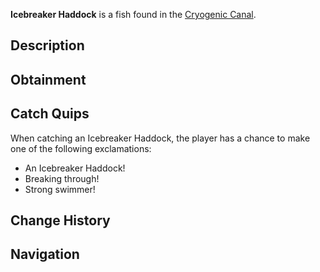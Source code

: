 {{FishInfobox
|image          = Icebreaker Haddock.png
|rarity         = Rare
|sea            = First Sea
|location       = [[Cryogenic Canal]]
|sublocation    = 
|sources        = Fishing Rod
|radar_location = 
|xp             = 350
|weather        = 
|time           = Day
|season         = Winter
|bait           = Fish Head
|base_weight    = 40
|base_value     = 800
|weight_range   = 20
|base_chance    = 15
|base_resil     = 35
}}
'''Icebreaker Haddock''' is a {{Rarity|Rare}} fish found in the [[Cryogenic Canal]].

== Description ==
{{Description|A robust fish with frosted silver scales and dark blue streaks.|Bestiary Entry}}

== Obtainment ==
{{Description|Breaks through thin ice sheets near the canal surface.|Bestiary Hint}}
{{Fish Availability|
Cryogenic Canal
|top_rods      = 
Leviathan's Fang Rod\104401.01\96959.05;
Krampus's Rod\103509.07\62731.7;
Magma Rod\95325.89\57772.28;
Trident Rod\94777.31\93477.82;
Great Rod of Oscar\92351.36\68448.4;
Plastic Rod\89814.55\57172.65;
Firefly Rod\67727.34\88485.07;
Fast Rod\62597.74\85128.8;
Free Spirit Rod\83572.07\82426.21;
Lucky Rod\51021.69\68816.71;
Candy Cane Rod\43044.66\57132.79;
Astralhook Rod\87537.67\69445.57;
Ethereal Prism Rod\87472.31\70741.85;
Seraphic Rod\84175.66\71300.22;
No-Life Rod\83188.33\81152.7;
Rod Of The Forgotten Fang\78667.85\66231.79;
Challenger's Rod\75486.82\67582.97;
Rod Of The Depths\70594.61\58599.88;
Rod Of The Exalted One\69639.1\56293.22;
Zeus Rod\68085.21\61500.49;
Verdant Shear Rod\66432.61\61136.39;
Blazebringer Rod\64673.22\58550.07;
Depthseeker Rod\61028.29\59009.42;
Avalanche Rod\54939.6\51927.75;
Volcanic Rod\53053.59\47724.01;
Steady Rod\17721.64\16481.64
|recommended   = Trident Rod
}}

== Catch Quips ==
When catching an Icebreaker Haddock, the player has a chance to make one of the following exclamations:
* An Icebreaker Haddock!
* Breaking through!
* Strong swimmer!

== Change History ==
{{Change History|{{subst:Current Version}}}}

== Navigation ==
{{Fish Navbox|Cryogenic Canal}}